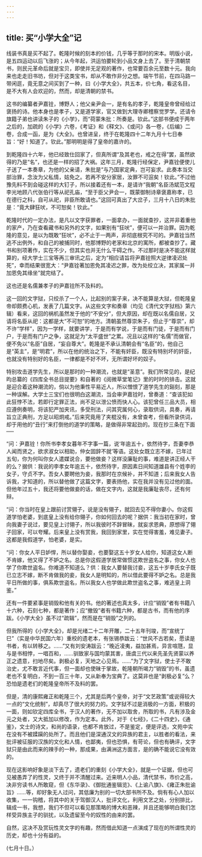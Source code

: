 ```yaml
---
---
---
```

title: 买“小学大全”记
---



线装书真是买不起了。乾隆时候的刻本的价钱，几乎等于那时的宋本。明版小说，是五四运动以后飞涨的；从今年起，洪运怕要轮到小品文身上去了。至于清朝禁书，则民元革命后就是宝贝，即使并无足观的著作，也常要百余元至数十元。我向来也走走旧书坊，但对于这类宝书，却从不敢作非分之想。端午节前，在四马路一带闲逛，竟无意之间买到了一种，曰《小学大全》，共五本，价七角，看这名目，是不大有人会欢迎的，然而，却是清朝的禁书。

这书的编纂者尹嘉铨，博野人；他父亲尹会一，是有名的孝子，乾隆皇帝曾经给过褒扬的诗。他本身也是孝子，又是道学家，官又做到大理寺卿稽察觉罗学。还请令旗籍子弟也讲读朱子的《小学》，而“荷蒙朱批：所奏是。钦此。”这部书便成于两年之后的，加疏的《小学》六卷，《考证》和《释文》、《或问》各一卷，《后编》二卷，合成一函，是为《大全》。也曾进呈，终于在乾隆四十二年九月十七日奉旨：“好！知道了。钦此。”那明明是得了皇帝的嘉许的。

到乾隆四十六年，他已经致仕回家了，但真所谓“及其老也，戒之在得”罢，虽然欲得的乃是“名”，也还是一样的招了大祸。这年三月，乾隆行经保定，尹嘉铨便使儿子送了一本奏章，为他的父亲请，朱批是“与乃国家定典，岂可妄求。此奏本当交部治罪，念汝为父私情，姑免之。若再不安分家居，汝罪不可逭矣！钦此。”不过他豫先料不到会碰这样的大钉子，所以接着还有一本，是请许“我朝”名臣汤斌范文程李光地顾八代张伯行等从祀孔庙，“至于臣父尹会一，既蒙御制诗章褒嘉称孝，已在德行之科，自可从祀，非臣所敢请也。”这回可真出了大岔子，三月十八日的朱批是：“竟大肆狂吠，不可恕矣！钦此。”

乾隆时代的一定办法，是凡以文字获罪者，一面拿办，一面就查抄，这并非着重他的家产，乃在查看藏书和另外的文字，如果别有“狂吠”，便可以一并治罪。因为乾隆的意见，是以为既敢“狂吠”，必不止于一两声，非彻底根究不可的。尹嘉铨当然逃不出例外，和自己的被捕同时，他那博野的老家和北京的寓所，都被查抄了。藏书和别项著作，实在不少，但其实也并无什么干碍之作。不过那时是决不能这样就算的，经大学士三宝等再三审讯之后，定为“相应请旨将尹嘉铨照大逆律凌迟处死”，幸而结果很宽大：“尹嘉铨著加恩免其凌迟之罪，改为处绞立决，其家属一并加恩免其缘坐”就完结了。

这也还是名儒兼孝子的尹嘉铨所不及料的。

这一回的文字狱，只绞杀了一个人，比起别的案子来，决不能算是大狱，但乾隆皇帝却颇费心机，发表了几篇文字。从这些文字和奏章（均见《清代文字狱档》第六辑）看来，这回的祸机虽然发于他的“不安分”，但大原因，却在既以名儒自居，又请将名臣从祀：这都是大“不可恕”的地方。清朝虽然尊崇朱子，但止于“尊崇”，却不许“学样”，因为一学样，就要讲学，于是而有学说，于是而有门徒，于是而有门户，于是而有门户之争，这就足为“太平盛世”之累。况且以这样的“名儒”而做官，便不免以“名臣”自居，“妄自尊大”。乾隆是不承认清朝会有“名臣”的，他自己是“英主”，是“明君”，所以在他的统治之下，不能有奸臣，既没有特别坏的奸臣，也就没有特别好的名臣，一律都是不好不坏，无所谓好坏的奴子。

特别攻击道学先生，所以是那时的一种潮流，也就是“圣意”。我们所常见的，是纪昀总纂的《四库全书总目提要》和自著的《阅微草堂笔记》里的时时的排击。这就是迎合着这种潮流的，倘以为他秉性平易近人，所以憎恨了道学先生的谿刻，那是一种误解。大学士三宝们也很明白这潮流，当会审尹嘉铨时，曾奏道：“查该犯如此狂悖不法，若即行定罪正法，尚不足以泄公愤而快人心。该犯曾任三品大员，相应遵例奏明，将该犯严加夹讯，多受刑法，问其究属何心，录取供词，具奏，再请旨立正典刑，方足以昭炯戒。”后来究竟用了夹棍没有，未曾查考，但看所录供词，却于用他的“丑行”来打倒他的道学的策略，是做得非常起劲的。现在抄三条在下面──

“问：尹嘉铨！你所书李孝女暮年不字事一篇，说‘年逾五十，依然待字，吾妻李恭人闻而贤之，欲求淑女以相助，仲女固辞不就’等语。这处女既立志不嫁，已年过五旬，你为何叫你女人遣媒说合，要他做妾？这样没廉耻的事，难道是讲正经人干的么？据供：我说的李孝女年逾五十，依然待字，原因素日间知道雄县有个姓李的女子，守贞不字。吾女人要聘他为妾，我那时在京候补，并不知道；后来我女人告诉我，才知道的，所以替他做了这篇文字，要表扬他，实在我并没有见过他的面。但他年过五十，我还将要他做妾的话，做在文字内，这就是我廉耻丧尽，还有何辩。

“问：你当时在皇上跟前讨赏翎子，说是没有翎子，就回去见不得你妻小。你这假道学怕老婆，到底皇上没有给你翎子，你如何回去的呢？据供：我当初在家时，曾向我妻子说过，要见皇上讨翎子，所以我彼时不辞冒昧，就妄求恩典，原想得了翎子回家，可以夸耀。后来皇上没有赏我，我回到家里，实在觉得害羞，难见妻子。这都是我假道学，怕老婆，是实。

“问：你女人平日妒悍，所以替你娶妾，也要娶这五十岁女人给你，知道这女人断不肯嫁，他又得了不妒之名。总是你这假道学居常做惯这欺世盗名之事，你女人也学了你欺世盗名。你难道不知道么？供：我女人要替我讨妾，这五十岁李氏女子既已立志不嫁，断不肯做我的妾，我女人是明知的，所以借此要得不妒之名。总是我平日所做的事，俱系欺世盗名，所以我女人也学做此欺世盗名之事，难逃皇上洞鉴。”

还有一件要紧事是销毁和他有关的书。他的著述也真太多，计应“销毁”者有书籍八十六种，石刻七种，都是著作；应“撤毁”者有书籍六种，都是古书，而有他的序跋。《小学大全》虽不过“疏辑”，然而是在“销毁”之列的。

但我所得的《小学大全》，却是光绪二十二年开雕，二十五年刊竣，而“宣统丁巳”（实是中华民国六年）重校的遗老本，有张锡恭跋云：“世风不古若矣，愿读是书者，有以转移之。……”又有刘安涛跋云：“晚近凌夷，益加甚焉，异言喧豗，显与是书相悖，一唱百和，……驯致家与国均蒙其害，唐虞三代以来先圣先贤蒙以养正之遗意，扫地尽矣。剥极必复，天地之心见焉。……”为了文字狱，使士子不敢治史，尤不敢言近代事，但一面却也使昧于掌故，乾隆朝所竭力“销毁”的书，虽遗老也不复明白，不到一百三十年，又从新奉为宝典了。这莫非也是“剥极必复”么？恐怕是遗老们的乾隆皇帝所不及料的罢。

但是，清的康熙雍正和乾隆三个，尤其是后两个皇帝，对于“文艺政策”或说得较大一点的“文化统制”，却真尽了很大的努力的。文字狱不过是消极的一方面，积极的一面，则如钦定四库全书，于汉人的著作，无不加以取舍，所取的书，凡有涉及金元之处者，又大抵加以修改，作为定本。此外，对于《七经》，《二十四史》，《通鉴》，文士的诗文，和尚的语录，也都不肯放过，不是鉴定，便是评选，文苑中实在没有不被蹂躏的处所了。而且他们是深通汉文的异族的君主，以胜者的看法，来批评被征服的汉族的文化和人情，也鄙夷，但也恐惧，有苛论，但也有确评，文字狱只是由此而来的辣手的一种，那成果，由满洲这方面言，是的确不能说它没有效的。

现在这影响好象是淡下去了，遗老们的重刻《小学大全》，就是一个证据，但也可见被愚弄了的性灵，又终于并不清醒过来。近来明人小品，清代禁书，市价之高，决非穷读书人所敢窥，但《东华录》、《御批通鉴辑览》、《上谕八旗》、《雍正朱批谕旨》……等，却好象无人过问，其低廉为别的一切大部书所不及。倘有有心人加以收集，一一钩稽，将其中的关于驾御汉人，批评文化，利用文艺之处，分别排比，辑成一书，我想，我们不但可以看见那策略的博大和恶辣，并且还能够明白我们怎样受异族主子的驯扰，以及遗留至今的奴性的由来的罢。

自然，这决不及赏玩性灵文字的有趣，然而借此知道一点演成了现在的所谓性灵的历史，却也十分有益的。

(七月十日。）